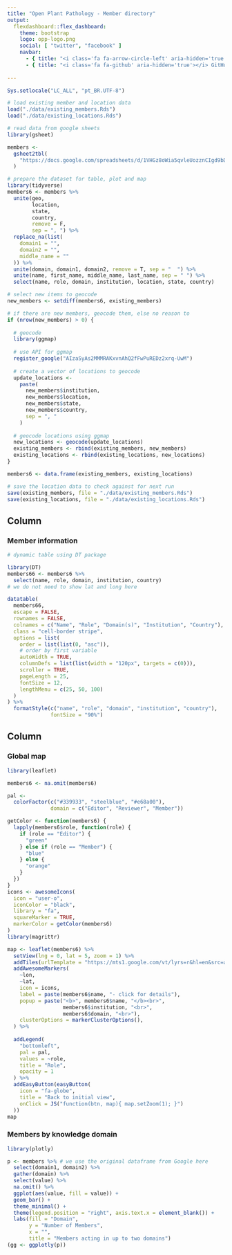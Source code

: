 ```yaml
---
title: "Open Plant Pathology - Member directory"
output: 
  flexdashboard::flex_dashboard:
    theme: bootstrap
    logo: opp-logo.png
    social: [ "twitter", "facebook" ]
    navbar:
      - { title: "<i class='fa fa-arrow-circle-left' aria-hidden='true'></i> Back to Open Plant Pathology", href: "http://openplantpathology.netlify.com", align: left }
      - { title: "<i class='fa fa-github' aria-hidden='true'></i> GitHub", href: "https://github.com/openplantpathology/OpenPlantPathology/tree/master/public/directory", align: left }
    
---
```


<link rel="stylesheet" href="fontawesome.min.css">


```r
Sys.setlocale("LC_ALL", "pt_BR.UTF-8")
```


```r
# load existing member and location data
load("./data/existing_members.Rds")
load("./data/existing_locations.Rds")

# read data from google sheets
library(gsheet)

members <-
  gsheet2tbl(
    "https://docs.google.com/spreadsheets/d/1VHGz8oWia5qvleUozznCIgd9bD85XoXm1NWmE6t8nzo/edit?usp=sharing"
  )

# prepare the dataset for table, plot and map
library(tidyverse)
members6 <- members %>%
  unite(geo,
        location,
        state,
        country,
        remove = F,
        sep = ", ") %>%
  replace_na(list(
    domain1 = "",
    domain2 = "",
    middle_name = ""
  )) %>%
  unite(domain, domain1, domain2, remove = T, sep = "  ") %>%
  unite(name, first_name, middle_name, last_name, sep = " ") %>%
  select(name, role, domain, institution, location, state, country)

# select new items to geocode
new_members <- setdiff(members6, existing_members)

# if there are new members, geocode them, else no reason to
if (nrow(new_members) > 0) {
  
  # geocode
  library(ggmap)
  
  # use API for ggmap
  register_google("AIzaSyAs2MMMRAKxvnAhQ2fFwPuREDz2xrq-UwM")
  
  # create a vector of locations to geocode
  update_locations <-
    paste(
      new_members$institution,
      new_members$location,
      new_members$state,
      new_members$country,
      sep = ", "
    )
  
  # geocode locations using ggmap
  new_locations <- geocode(update_locations)
  existing_members <- rbind(existing_members, new_members)
  existing_locations <- rbind(existing_locations, new_locations)
}

members6 <- data.frame(existing_members, existing_locations)

# save the location data to check against for next run
save(existing_members, file = "./data/existing_members.Rds")
save(existing_locations, file = "./data/existing_locations.Rds")
```


Column {data-width=700px}
----------------------------------

### <i class="fa fa-table" aria-hidden="true"></i> Member information

```r


# dynamic table using DT package

library(DT)
members66 <- members6 %>%
  select(name, role, domain, institution, country)
# we do not need to show lat and long here

datatable(
  members66,
  escape = FALSE,
  rownames = FALSE,
  colnames = c("Name", "Role", "Domain(s)", "Institution", "Country"),
  class = "cell-border stripe",
  options = list(
    order = list(list(0, "asc")),
    # order by first variable
    autoWidth = TRUE,
    columnDefs = list(list(width = "120px", targets = c(0))),
    scroller = TRUE,
    pageLength = 25,
    fontSize = 12,
    lengthMenu = c(25, 50, 100)
  )
) %>%
  formatStyle(c("name", "role", "domain", "institution", "country"),
              fontSize = "90%")
```



Column {}
----------------------------------

###  <i class="fa fa-map" aria-hidden="true"></i> Global map


```r
library(leaflet)

members6 <- na.omit(members6)

pal <-
  colorFactor(c("#339933", "steelblue", "#e68a00"),
              domain = c("Editor", "Reviewer", "Member"))

getColor <- function(members6) {
  lapply(members6$role, function(role) {
    if (role == "Editor") {
      "green"
    } else if (role == "Member") {
      "blue"
    } else {
      "orange"
    }
  })
}
icons <- awesomeIcons(
  icon = "user-o",
  iconColor = "black",
  library = "fa",
  squareMarker = TRUE,
  markerColor = getColor(members6)
)
library(magrittr)

map <- leaflet(members6) %>%
  setView(lng = 0, lat = 5, zoom = 1) %>%
  addTiles(urlTemplate = "https://mts1.google.com/vt/lyrs=r&hl=en&src=app&x={x}&y={y}&z={z}&s=G", attribution = "Google") %>%
  addAwesomeMarkers(
    ~lon,
    ~lat,
    icon = icons,
    label = paste(members6$name, "- click for details"),
    popup = paste("<b>", members6$name, "</b><br>",
                  members6$institution, "<br>",
                  members6$domain, "<br>"),
    clusterOptions = markerClusterOptions(),
  ) %>%
  
  addLegend(
    "bottomleft",
    pal = pal,
    values = ~role,
    title = "Role",
    opacity = 1
  ) %>%
  addEasyButton(easyButton(
    icon = "fa-globe",
    title = "Back to initial view",
    onClick = JS("function(btn, map){ map.setZoom(1); }")
  ))
map
```


### <i class="fa fa-bar-chart" aria-hidden="true"></i> Members by knowledge domain


```r
library(plotly)

p <- members %>% # we use the original dataframe from Google here
  select(domain1, domain2) %>%
  gather(domain) %>%
  select(value) %>%
  na.omit() %>%
  ggplot(aes(value, fill = value)) +
  geom_bar() +
  theme_minimal() +
  theme(legend.position = "right", axis.text.x = element_blank()) +
  labs(fill = "Domain",
       y = "Number of Members",
       x = "",
       title = "Members acting in up to two domains")
(gg <- ggplotly(p))
```
